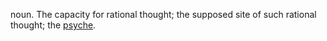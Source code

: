 noun. The capacity for rational thought; the supposed site of such rational thought; the [[psyche]].